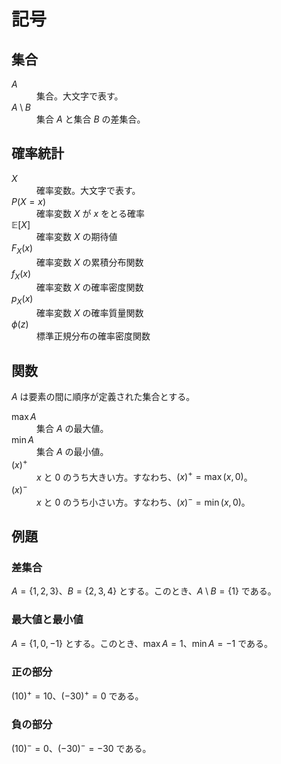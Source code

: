 # 記号 {.unnumbered}

## 集合

$A$
: 集合。大文字で表す。

$A \setminus B$
: 集合 $A$ と集合 $B$ の差集合。

## 確率統計

$X$
: 確率変数。大文字で表す。

$P(X = x)$
: 確率変数 $X$ が $x$ をとる確率

$\mathbb{E}[X]$
: 確率変数 $X$ の期待値

$F_X(x)$
: 確率変数 $X$ の累積分布関数

$f_X(x)$
: 確率変数 $X$ の確率密度関数

$p_X(x)$
: 確率変数 $X$ の確率質量関数

$\phi(z)$
: 標準正規分布の確率密度関数

## 関数

$A$ は要素の間に順序が定義された集合とする。

$\max A$
: 集合 $A$ の最大値。

$\min A$
: 集合 $A$ の最小値。

$(x)^+$
: $x$ と $0$ のうち大きい方。すなわち、$(x)^+ = \max(x, 0)$。

$(x)^-$
: $x$ と $0$ のうち小さい方。すなわち、$(x)^- = \min(x, 0)$。

## 例題

:::{#exm-setminus}
### 差集合

$A = \{1, 2, 3\}$、$B = \{2, 3, 4\}$ とする。このとき、$A \setminus B = \{1\}$ である。
:::

:::{#exm-min-max}
### 最大値と最小値

$A = \{1, 0, -1\}$ とする。このとき、$\max A = 1$、$\min A = -1$ である。
:::

:::{#exm-positive-part}
### 正の部分

$(10)^+ = 10$、$(-30)^+ = 0$ である。
:::

:::{#exm-negative-part}
### 負の部分

$(10)^- = 0$、$(-30)^- = -30$ である。
:::

